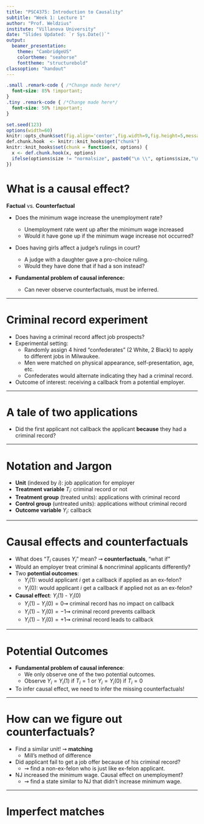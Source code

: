 ```yaml
---
title: "PSC4375: Introduction to Causality"
subtitle: "Week 1: Lecture 1"
author: "Prof. Weldzius"
institute: "Villanova University"
date: "Slides Updated: `r Sys.Date()`"
output:
  beamer_presentation:
    theme: "CambridgeUS"
    colortheme: "seahorse"
    fonttheme: "structurebold"
classoption: "handout"
---
```


```css
.small .remark-code { /*Change made here*/
  font-size: 85% !important;
}
.tiny .remark-code { /*Change made here*/
  font-size: 50% !important;
}
```

```r
set.seed(123)
options(width=60)
knitr::opts_chunk$set(fig.align='center',fig.width=9,fig.height=5,message=F,warning=F)
def.chunk.hook  <- knitr::knit_hooks$get("chunk")
knitr::knit_hooks$set(chunk = function(x, options) {
  x <- def.chunk.hook(x, options)
  ifelse(options$size != "normalsize", paste0("\n \\", options$size,"\n\n", x, "\n\n \\normalsize"), x)
})
```

# What is a causal effect? 

**Factual** vs. **Counterfactual** \pause 

  * Does the minimum wage increase the unemployment rate? \pause 

    - Unemployment rate went up after the minimum wage increased
    - Would it have gone up if the minimum wage increase not occurred? \pause 
  
  * Does having girls affect a judge’s rulings in court? \pause 

    - A judge with a daughter gave a pro-choice ruling.
    - Would they have done that if had a son instead? \pause 

  * **Fundamental problem of causal inference:** \pause 
    - Can never observe counterfactuals, must be inferred.

---

# Criminal record experiment

\begin{center}
\includegraphics[width=.4\textwidth]{figs/criminal_record.jpg}
\end{center}

  * Does having a criminal record affect job prospects?
  * Experimental setting:
    - Randomly assign 4 hired “confederates” (2 White, 2 Black) to apply to
different jobs in Milwaukee.
    - Men were matched on physical appearance, self-presentation, age, etc.
    - Confederates would alternate indicating they had a criminal record.
  * Outcome of interest: receiving a callback from a potential employer.
  
---  

# A tale of two applications

\begin{center}
\begin{tabular}{ l | l  l }
     & Criminal Record  & Callback? \\ \hline
    Applicant 1 &  & \\ 
    Applicant 2 &  & \\ 
\end{tabular}
\end{center}

  * Did the first applicant not callback the applicant **because** they had a
criminal record?

---

# Notation and Jargon

  * **Unit** (indexed by $i$): job application for employer
  * **Treatment variable** $T_i$: criminal record or not
  * **Treatment group** (treated units): applications with criminal record
  * **Control group** (untreated units): applications without criminal record
  * **Outcome variable** $Y_i$: callback
 
\begin{center}  
\begin{tabular}{ l | l  l }
     & $T_i$ (ex-felon)  & $Y_i$ (callback) \\ \hline
    Ex-felon applicant & 1 & 0 \\ 
    Non-ex-felon applicant & 0  & 1 \\ 
\end{tabular}
\end{center}
---

# Causal effects and counterfactuals

  * What does "$T_i$ causes $Y_i$" mean? $\rightsquigarrow$ **counterfactuals**, "what if"
  * Would an employer treat criminal & noncriminal applicants differently?
  * Two **potential outcomes**:
    - $Y_i (1)$: would applicant $i$ get a callback if applied as an ex-felon?
    - $Y_i (0)$: would applicant $i$ get a callback if applied not as an ex-felon?
  * **Causal effect**: $Y_i (1)$ - $Y_i (0)$
    - $Y_i (1) - Y_i (0) = 0 \rightsquigarrow$ criminal record has no impact on callback
    - $Y_i (1) - Y_i (0) = -1 \rightsquigarrow$ criminal record prevents callback
    - $Y_i (1) - Y_i (0) = +1 \rightsquigarrow$ criminal record leads to callback
    
---

# Potential Outcomes

\begin{center}  
\begin{tabular}{ l | l  l  l  l}
     & $T_i$ (ex-felon)  & $Y_i$ (callback) & $Y_i (1)$ & $Y_i (0)$ \\ \hline
    Ex-felon applicant & 1 & 0 & 0 & ???\\ 
    Non-ex-felon applicant & 0  & 1 & ??? & 1 \\ 
\end{tabular}
\end{center}

  * **Fundamental problem of causal inference**:
    - We only observe one of the two potential outcomes.
    - Observe $Y_i = Y_i (1)$ if $T_i = 1$ or $Y_i = Y_i (0)$ if $T_i = 0$
  * To infer causal effect, we need to infer the missing counterfactuals!
  
---

# How can we figure out counterfactuals?

\begin{center}
\includegraphics[width=.4\textwidth]{figs/shining.jpg}
\end{center}

  * Find a similar unit! $\rightsquigarrow$ **matching**
    - Mill’s method of difference
  * Did applicant fail to get a job offer because of his criminal record?
    - $\rightsquigarrow$ find a non-ex-felon who is just like ex-felon applicant.
  * NJ increased the minimum wage. Causal effect on unemployment?
    - $\rightsquigarrow$ find a state similar to NJ that didn’t increase minimum wage.
    
---

# Imperfect matches

\begin{columns}
  \begin{column}{0.4\textwidth}
    \includegraphics[width=1\textwidth]{figs/twins.jpg}
  \end{column}
  \begin{column}{0.6\textwidth}
  \begin{itemize}
  \item The problem: imperfect matches!
  \item Say we match $i$ (treated) and $j$ (control)
  \item \textbf{Selection Bias}: $Y_i (1) \neq Y_j (1)$
  \item Those who take treatment may be different that those who take control.
  \item How can we correct for that?
  \end{itemize}
  \end{column}
\end{columns}
